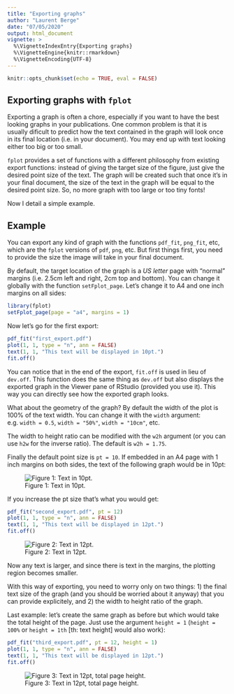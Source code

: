 ```yaml
---
title: "Exporting graphs"
author: "Laurent Berge"
date: "07/05/2020"
output: html_document
vignette: >
  %\VignetteIndexEntry{Exporting graphs}
  %\VignetteEngine{knitr::rmarkdown}
  %\VignetteEncoding{UTF-8}
---
```


```r
knitr::opts_chunk$set(echo = TRUE, eval = FALSE)
```

## Exporting graphs with `fplot`

Exporting a graph is often a chore, especially if you want to have the best looking graphs in your publications. One common problem is that it is usually dificult to predict how the text contained in the graph will look once in its final location (i.e. in your document). You may end up with text looking either too big or too small.

`fplot` provides a set of functions with a different philosophy from existing export functions: instead of giving the target size of the figure, just give the desired point size of the text. The graph will be created such that once it's in your final document, the size of the text in the graph will be equal to the desired point size. So, no more graph with too large or too tiny fonts!

Now I detail a simple example.

## Example

You can export any kind of graph with the functions `pdf_fit`, `png_fit`, etc, which are the `fplot` versions of `pdf`, `png`, etc. But first things first, you need to provide the size the image will take in your final document. 

By default, the target location of the graph is a *US letter* page with "normal" margins (i.e. 2.5cm left and right, 2cm top and bottom). You can change it globally with the function `setFplot_page`. Let's change it to A4 and one inch margins on all sides:

```r
library(fplot)
setFplot_page(page = "a4", margins = 1)
```

Now let's go for the first export:

```r
pdf_fit("first_export.pdf")
plot(1, 1, type = "n", ann = FALSE)
text(1, 1, "This text will be displayed in 10pt.")
fit.off()
```

You can notice that in the end of the export, `fit.off` is used in lieu of `dev.off`. This function does the same thing as `dev.off` but also displays the exported graph in the Viewer pane of RStudio (provided you use it). This way you can directly see how the exported graph looks.

What about the geometry of the graph? By default the width of the plot is 100% of the text width. You can change it with the `width` argument: e.g. `width = 0.5`, `width = "50%"`, `width = "10cm"`, etc.

The width to height ratio can be modified with the `w2h` argument (or you can use `h2w` for the inverse ratio). The default is `w2h = 1.75`.

Finally the default point size is `pt = 10`. If embedded in an A4 page with 1 inch margins on both sides, the text of the following graph would be in 10pt:

![Figure 1: Text in 10pt.](https://github.com/lrberge/fplot/blob/master/vignettes/images/export/example_10pt.png)

If you increase the pt size that's what you would get:

```r
pdf_fit("second_export.pdf", pt = 12)
plot(1, 1, type = "n", ann = FALSE)
text(1, 1, "This text will be displayed in 12pt.")
fit.off()
```


![Figure 2: Text in 12pt.](https://github.com/lrberge/fplot/blob/master/vignettes/images/export/example_12pt.png)

Now any text is larger, and since there is text in the margins, the plotting region becomes smaller.

With this way of exporting, you need to worry only on two things: 1) the final text size of the graph (and you should be worried about it anyway) that you can provide explicitely, and 2) the width to height ratio of the graph. 


Last example: let's create the same graph as before but which would take the total height of the page. Just use the argument `height = 1` (`height = 100%` or `height = 1th` [th: text height] would also work):

```r
pdf_fit("third_export.pdf", pt = 12, height = 1)
plot(1, 1, type = "n", ann = FALSE)
text(1, 1, "This text will be displayed in 12pt.")
fit.off()
```

![Figure 3: Text in 12pt, total page height.](https://github.com/lrberge/fplot/blob/master/vignettes/images/export/example_12pt_tall.png)








